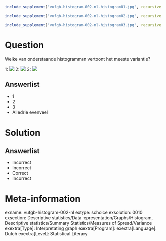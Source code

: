 ```{r, echo = FALSE, results = "hide"}
include_supplement("vufgb-histogram-002-nl-histogram01.jpg", recursive = TRUE)
```
```{r, echo = FALSE, results = "hide"}
include_supplement("vufgb-histogram-002-nl-histogram02.jpg", recursive = TRUE)
```
```{r, echo = FALSE, results = "hide"}
include_supplement("vufgb-histogram-002-nl-histogram03.jpg", recursive = TRUE)
```
Question
========

Welke van onderstaande histogrammen vertoont het meeste variantie?

1:
![](vufgb-histogram-002-nl-histogram01.jpg)
2:
![](vufgb-histogram-002-nl-histogram02.jpg)
3:
![](vufgb-histogram-002-nl-histogram03.jpg)

Answerlist
----------
* 1
* 2
* 3
* Alledrie evenveel

Solution
========

Answerlist
----------
* Incorrect
* Incorrect
* Correct
* Incorrect

Meta-information
================
exname: vufgb-histogram-002-nl
extype: schoice
exsolution: 0010
exsection: Descriptive statistics/Data representation/Graphs/Histogram, Descriptive statistics/Summary Statistics/Measures of Spread/Variance
exextra[Type]: Interpretating graph
exextra[Program]: 
exextra[Language]: Dutch
exextra[Level]: Statistical Literacy